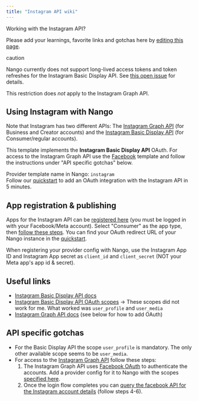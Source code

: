 ```yaml
---
title: "Instagram API wiki"
---
```


Working with the Instagram API?

Please add your learnings, favorite links and gotchas here by [editing this page](https://github.com/nangohq/nango/tree/master/docs/docs/providers/instagram.md).

caution

Nango currently does not support long-lived access tokens and token refreshes for the Instagram Basic Display API. See [this open issue](https://github.com/NangoHQ/nango/issues/357) for details.

This restriction does _not_ apply to the Instagram Graph API.

## Using Instagram with Nango[](#using-instagram-with-nango "Direct link to Using Instagram with Nango")

Note that Instagram has two different APIs: The [Instagram Graph API](https://developers.facebook.com/docs/instagram-api) (for Business and Creator accounts) and the [Instagram Basic Display API](https://developers.facebook.com/docs/instagram-basic-display-api) (for Consumer/regular accounts).

This template implements the **Instagram Basic Display API** OAuth. For access to the Instagram Graph API use the [Facebook](/providers/facebook) template and follow the instructions under "API specific gotchas" below.

Provider template name in Nango: `instagram`  
Follow our [quickstart](/quickstart) to add an OAuth integration with the Instagram API in 5 minutes.

## App registration & publishing[](#app-registration--publishing "Direct link to App registration & publishing")

Apps for the Instagram API can be [registered here](https://developers.facebook.com/apps) (you must be logged in with your Facebook/Meta account). Select "Consumer" as the app type, then [follow these steps](https://developers.facebook.com/docs/instagram-basic-display-api/getting-started#step-1--create-a-facebook-app). You can find your OAuth redirect URL of your Nango instance in the [quickstart](/quickstart).

When registering your provider config with Nango, use the Instagram App ID and Instagram App secret as `client_id` and `client_secret` (NOT your Meta app's app id & secret).

## Useful links[](#useful-links "Direct link to Useful links")

* [Instagram Basic Display API docs](https://developers.facebook.com/docs/instagram-basic-display-api)
* [Instagram Basic Display API OAuth scopes](https://developers.facebook.com/docs/instagram-basic-display-api/overview/permissions) \-> These scopes did not work for me. What worked was `user_profile` and `user_media`
* [Instagram Graph API docs](https://developers.facebook.com/docs/instagram-api) (see below for how to add OAuth)

## API specific gotchas[](#api-specific-gotchas "Direct link to API specific gotchas")

* For the Basic Display API the scope `user_profile` is mandatory. The only other available scope seems to be `user_media`.
* For access to the [Instagram Graph API](https://developers.facebook.com/docs/instagram-api) follow these steps:  
   1. The Instagram Graph API uses [Facebook OAuth](/providers/facebook) to authenticate the accounts. Add a provider config for it to Nango with the scopes [specified here](https://developers.facebook.com/docs/instagram-api/getting-started#2--implement-facebook-login).  
   2. Once the login flow completes you can [query the facebook API for the Instagram account details](https://developers.facebook.com/docs/instagram-api/getting-started#4--get-the-user-s-pages) (follow steps 4-6).